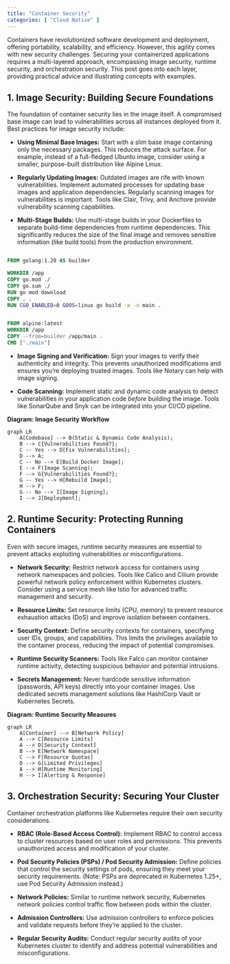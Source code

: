 ```yaml
---
title: "Container Security"
categories: [ "Cloud Native" ]
---
```


Containers have revolutionized software development and deployment, offering portability, scalability, and efficiency. However, this agility comes with new security challenges. Securing your containerized applications requires a multi-layered approach, encompassing image security, runtime security, and orchestration security. This post goes into each layer, providing practical advice and illustrating concepts with examples.

## 1. Image Security: Building Secure Foundations

The foundation of container security lies in the image itself. A compromised base image can lead to vulnerabilities across all instances deployed from it. Best practices for image security include:

-   **Using Minimal Base Images:** Start with a slim base image containing only the necessary packages. This reduces the attack surface. For example, instead of a full-fledged Ubuntu image, consider using a smaller, purpose-built distribution like Alpine Linux.

-   **Regularly Updating Images:** Outdated images are rife with known vulnerabilities. Implement automated processes for updating base images and application dependencies. Regularly scanning images for vulnerabilities is important. Tools like Clair, Trivy, and Anchore provide vulnerability scanning capabilities.

-   **Multi-Stage Builds:** Use multi-stage builds in your Dockerfiles to separate build-time dependencies from runtime dependencies. This significantly reduces the size of the final image and removes sensitive information (like build tools) from the production environment.

``` dockerfile

FROM golang:1.20 AS builder

WORKDIR /app
COPY go.mod ./
COPY go.sum ./
RUN go mod download
COPY . .
RUN CGO_ENABLED=0 GOOS=linux go build -a -o main .


FROM alpine:latest
WORKDIR /app
COPY --from=builder /app/main .
CMD ["./main"]
```

-   **Image Signing and Verification:** Sign your images to verify their authenticity and integrity. This prevents unauthorized modifications and ensures you're deploying trusted images. Tools like Notary can help with image signing.

-   **Code Scanning:** Implement static and dynamic code analysis to detect vulnerabilities in your application code *before* building the image. Tools like SonarQube and Snyk can be integrated into your CI/CD pipeline.

**Diagram: Image Security Workflow**

```mermaid
graph LR
    A[Codebase] --> B(Static & Dynamic Code Analysis);
    B --> C{Vulnerabilities Found?};
    C -- Yes --> D[Fix Vulnerabilities];
    D --> A;
    C -- No --> E[Build Docker Image];
    E --> F(Image Scanning);
    F --> G{Vulnerabilities Found?};
    G -- Yes --> H[Rebuild Image];
    H --> F;
    G -- No --> I[Image Signing];
    I --> J[Deployment];
```

## 2. Runtime Security: Protecting Running Containers

Even with secure images, runtime security measures are essential to prevent attacks exploiting vulnerabilities or misconfigurations.

-   **Network Security:** Restrict network access for containers using network namespaces and policies. Tools like Calico and Cilium provide powerful network policy enforcement within Kubernetes clusters. Consider using a service mesh like Istio for advanced traffic management and security.

-   **Resource Limits:** Set resource limits (CPU, memory) to prevent resource exhaustion attacks (DoS) and improve isolation between containers.

-   **Security Context:** Define security contexts for containers, specifying user IDs, groups, and capabilities. This limits the privileges available to the container process, reducing the impact of potential compromises.

-   **Runtime Security Scanners:** Tools like Falco can monitor container runtime activity, detecting suspicious behavior and potential intrusions.

-   **Secrets Management:** Never hardcode sensitive information (passwords, API keys) directly into your container images. Use dedicated secrets management solutions like HashiCorp Vault or Kubernetes Secrets.

**Diagram: Runtime Security Measures**

```mermaid
graph LR
    A[Container] --> B[Network Policy]
    A --> C[Resource Limits]
    A --> D[Security Context]
    B --> E[Network Namespace]
    C --> F[Resource Quotas]
    D --> G[Limited Privileges]
    A --> H[Runtime Monitoring]
    H --> I[Alerting & Response]

```

## 3. Orchestration Security: Securing Your Cluster

Container orchestration platforms like Kubernetes require their own security considerations.

-   **RBAC (Role-Based Access Control):** Implement RBAC to control access to cluster resources based on user roles and permissions. This prevents unauthorized access and modification of your cluster.

-   **Pod Security Policies (PSPs) / Pod Security Admission:** Define policies that control the security settings of pods, ensuring they meet your security requirements.
 (Note: PSPs are deprecated in Kubernetes 1.25+, use Pod Security Admission instead.)

-   **Network Policies:** Similar to runtime network security, Kubernetes network policies control traffic flow between pods within the cluster.

-   **Admission Controllers:** Use admission controllers to enforce policies and validate requests before they're applied to the cluster.

-   **Regular Security Audits:** Conduct regular security audits of your Kubernetes cluster to identify and address potential vulnerabilities and misconfigurations.